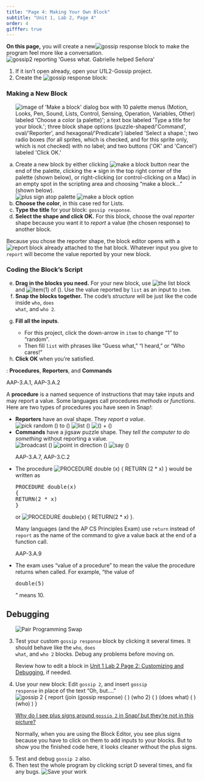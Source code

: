 ```yaml
---
title: "Page 4: Making Your Own Block"
subtitle: "Unit 1, Lab 2, Page 4"
order: 4
gifffer: true
---
```


::: learn
<p><strong>On this page,</strong> you will create a new<img src="/img/1-introduction/gossip-response.png" title="gossip response" alt="gossip response" class="inline"/> block to make the program feel more like a conversation. <br /> <img src="/img/1-introduction/gossip2-reporting.png" title="gossip2 reporting &apos;Guess what. Gabrielle helped Señora&apos;" alt="gossip2 reporting &apos;Guess what. Gabrielle helped Señora&apos;" class="indent"/></p>
:::

::: {#first .forYouToDo}
<ol>

<li>If it isn't open already, open your U1L2-Gossip project.</li>

<li>Create the <img src="/img/1-introduction/gossip-response.png" title="gossip response" alt="gossip response" class="inline"/> block:</li>

</ol>

::: narrower
### <strong>Making a New Block</strong>

<ol type="a">

<img src="/img/1-introduction/make-a-block-labeled.png" title="image of &apos;Make a block&apos; dialog box with 10 palette menus (Motion, Looks, Pen, Sound, Lists, Control, Sensing, Operation, Variables, Other) labeled &apos;Choose a color (a palette)&apos;; a text box labeled &apos;Type a title for your block.&apos;; three block shape options (puzzle-shaped/&apos;Command&apos;, oval/&apos;Reporter&apos;, and hexagonal/&apos;Predicate&apos;) labeled &apos;Select a shape.&apos;; two radio boxes (for all sprites, which is checked, and for this sprite only, which is not checked) with no label; and two buttons (&apos;OK&apos; and &apos;Cancel&apos;) labeled &apos;Click OK.&apos;" alt="image of &apos;Make a block&apos; dialog box with 10 palette menus (Motion, Looks, Pen, Sound, Lists, Control, Sensing, Operation, Variables, Other) labeled &apos;Choose a color (a palette)&apos;; a text box labeled &apos;Type a title for your block.&apos;; three block shape options (puzzle-shaped/&apos;Command&apos;, oval/&apos;Reporter&apos;, and hexagonal/&apos;Predicate&apos;) labeled &apos;Select a shape.&apos;; two radio boxes (for all sprites, which is checked, and for this sprite only, which is not checked) with no label; and two buttons (&apos;OK&apos; and &apos;Cancel&apos;) labeled &apos;Click OK.&apos;" class="indent noshadow"/>

<li>Create a new block by either clicking <img src="/img/1-introduction/make-a-block.png" title="make a block button" alt="make a block button" class="inline"/> near the end of the palette, clicking the <b>+</b> sign in the top right corner of the palette (shown below), or right-clicking (or control-clicking on a Mac) in an empty spot in the scripting area and choosing "make a block..." (shown below).<br /> <img src="/img/1-introduction/plus-sign.png" title="plus sign atop palette" alt="plus sign atop palette" class="indent"/> <img src="/img/1-introduction/make-a-block.jpg" title="make a block option" alt="make a block option" class="indent"/></li>

<li><strong>Choose the color</strong>, in this case red for Lists.</li>

<li><strong>Type the title</strong> for your block: <code>gossip response</code>.</li>

<li><strong>Select the shape and click OK.</strong> For this block, choose the oval <em>reporter</em> shape because you want it to <i>report</i> a value (the chosen response) to another block.</li>

</ol>

::: endnote
<p>Because you chose the reporter shape, the block editor opens with a <img src="/img/blocks/report.png" title="report" alt="report" class="inline nopadtb"/> block already attached to the hat block. Whatever input you give to <code>report</code> will become the value reported by your new block.</p>
:::

### <strong>Coding the Block's Script</strong>

<ol type="a" start="5">

<li><strong>Drag in the blocks you need.</strong> For your new block, use <img src="/img/1-introduction/list.png" title="the list block" alt="the list block"/> and <img src="/img/1-introduction/item.png" title="item(1) of ()" alt="item(1) of ()"/>. Use the value reported by <code>list</code> as an input to <code>item</code>.</li>

<li><strong>Snap the blocks together.</strong> The code's <em>structure</em> will be just like the code inside <code>who</code>, <code>does what</code>, and <code>who 2</code>. <!--<div class="sidenote">If you forget what's inside <code>who</code>, you can edit it and just leave the editor open for you to see as you work on your new block.  </div>--></li>

<li>

<strong>Fill all the inputs</strong>.

<ul>

<li>For this project, click the down-arrow in <code>item</code> to change "1" to "random".</li>

<li>Then fill <code>list</code> with phrases like "Guess what," "I heard," or "Who cares!"</li>

</ul>

</li>

<li><strong>Click OK</strong> when you're satisfied.</li>

</ol>
:::
:::

::: vocabFullWidth
: <strong>Procedures</strong>, <strong>Reporters</strong>, and <strong>Commands</strong>

::: comment
AAP-3.A.1, AAP-3.A.2
:::

<p>

A <strong>procedure</strong> is a named sequence of instructions that may take inputs and may report a value. Some languages call procedures <em>methods</em> or <em>functions</em>. Here are two types of procedures you have seen in Snap<em>!</em>:

<ul>

<li><strong>Reporters</strong> have an oval shape. They <em>report a value</em>.<br /> <img src="/img/blocks/pick-random-empty-full-size.png" title="pick random () to ()" alt="pick random () to ()" class="indent"/> <img src="/img/blocks/list-full-size.png" title="list ()" alt="list ()" class="indent"/> <img src="/img/1-introduction/plus.png" title="() + ()" alt="() + ()" class="indent"/></li>

<li><strong>Commands</strong> have a jigsaw puzzle shape. They <em>tell the computer to do something</em> without reporting a value.<br /> <img src="/img/blocks/broadcast.png" title="broadcast ()" alt="broadcast ()" class="indent"/> <img src="/img/blocks/point-in-direction-blank.png" title="point in direction ()" alt="point in direction ()" class="indent"/> <img src="/img/blocks/say-empty-full-size.png" title="say ()" alt="say ()" class="indent"/></li>

</ul>

</p>
:::

::: examFullWidth
<ul>

::: comment
AAP-3.A.7, AAP-3.C.2
:::

<li>

The procedure <img src="/img/1-introduction/double-block-definition.png" title="PROCEDURE double (x)
{
RETURN (2 * x)
}" alt="PROCEDURE double (x)
{
RETURN (2 * x)
}" class="inline"/> would be written as

::: pre-container
```{=html}
<pre class="inline">PROCEDURE double(x)
{
RETURN(2 * x)
}</pre>
```
:::

or <img src="/img/1-introduction/double-blocktran.png" title="PROCEDURE double(x)
{
RETURN(2 * x)
}" alt="PROCEDURE double(x)
{
RETURN(2 * x)
}"/>.

<p>Many languages (and the AP CS Principles Exam) use <code>return</code> instead of <code>report</code> as the name of the command to give a value back at the end of a function call.</p>

</li>

::: comment
AAP-3.A.9
:::

<li>

The exam uses "value of a procedure" to mean the value the procedure returns when called. For example, "the value of

```{=html}
<pre class="inline">double(5)</pre>
```
" means 10.

</li>

</ul>
:::

## Debugging

::: forYouToDo
<ol start="3">

<img src="/img/icons/pair-programming-swap.png" title="Pair Programming Swap" alt="Pair Programming Swap" class="imageRight"/>

<li>Test your custom <code>gossip response</code> block by clicking it several times. It should behave like the <code>who</code>, <code>does what</code>, and <code>who 2</code> blocks. Debug any problems before moving on.</li>

::: sidenote
Review how to edit a block in <a href="/unit-1/lab-2/3-customizing.html" title="Customizing and Debugging">Unit 1 Lab 2 Page 2: Customizing and Debugging</a>, if needed.
:::

<li>Use your new block: Edit <code>gossip 2</code>, and insert <code>gossip response</code> in place of the text "Oh, but...."<br /> <img src="/img/1-introduction/gossip2-definition.png" title="gossip 2 {
report (join (gossip response) ( ) (who 2) ( ) (does what) ( ) (who) )
}" alt="gossip 2 {
report (join (gossip response) ( ) (who 2) ( ) (does what) ( ) (who) )
}" class="indent"/></li>

::: endnote
<p><a href="#hint-plus-signs" data-bs-toggle="collapse" title="Why do I see plus signs around gossip2 in Snap! but they're not in this picture?">Why do I see plus signs around <code>gossip 2</code> in Snap<em>!</em> but they're not in this picture?</a></p>

::: {#hint-plus-signs .collapse}
Normally, when you are using the Block Editor, you see plus signs because you have to click on them to add inputs to your blocks. But to show you the finished code here, it looks cleaner without the plus signs.
:::
:::

<li>Test and debug <code>gossip 2</code> also.</li>

<li>Then test the whole program by clicking script D several times, and fix any bugs. <img src="/img/icons/save-mini.png" title="Save your work" alt="Save your work" class="inline nopadtb"/></li>

</ol>
:::

</body>

</html>
